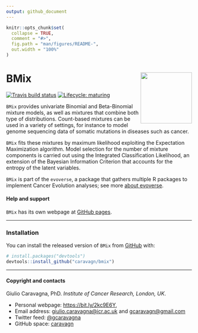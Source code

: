 ```yaml
---
output: github_document
---
```


```r
knitr::opts_chunk$set(
  collapse = TRUE,
  comment = "#>",
  fig.path = "man/figures/README-",
  out.width = "100%"
)
```

# BMix <img src='man/figures/logo.png' align="right" height="139" />

<!-- badges: start -->

[![Travis build status](https://travis-ci.org/caravagn/bmix.svg?branch=master)](https://travis-ci.org/caravagn/bmix)
[![Lifecycle: maturing](https://img.shields.io/badge/lifecycle-maturing-blue.svg)](https://www.tidyverse.org/lifecycle/#maturing)
<!-- badges: end -->

`BMix` provides univariate Binomial and Beta-Binomial mixture models, as well as mixtures that combine both type of distributions. Count-based mixtures can be used in a variety of settings, for instance to model genome sequencing data of somatic mutations in diseases such as cancer.

`BMix` fits these mixtures by maximum likelihood exploiting the Expectation Maximization algorithm. Model selection for the number of mixture components is carried out using the Integrated Classification Likelihood, an extension of the Bayesian Information Criterion that accounts for the entropy of the latent variables.

`BMix` is part of the `evoverse`, a package that gathers multiple R packages to implement 
Cancer Evolution analyses; see more [about evoverse](https://caravagn.github.io/evoverse).

#### Help and support

`BMix` has its own webpage at [GitHub pages](https://caravagn.github.io/bmix/).

-----

### Installation

You can install the released version of `BMix` from
[GitHub](https://github.com/) with:

``` r
# install.packages("devtools")
devtools::install_github("caravagn/bmix")
```

-----

#### Copyright and contacts

Giulio Caravagna, PhD. _Institute of Cancer Research, London, UK_.

* Personal webpage: [https://bit.ly/2kc9E6Y](https://sites.google.com/site/giuliocaravagna/), 
* Email address: [giulio.caravagna@icr.ac.uk](mailto:giulio.caravagna@icr.ac.uk) and [gcaravagn@gmail.com](mailto:gcaravagn@gmail.com)
* Twitter feed: [\@gcaravagna](https://twitter.com/gcaravagna)
* GitHub space: [caravagn](https://github.com/caravagn)

